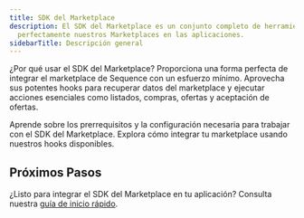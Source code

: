 ```yaml
---
title: SDK del Marketplace
description: El SDK del Marketplace es un conjunto completo de herramientas que integra
  perfectamente nuestros Marketplaces en las aplicaciones.
sidebarTitle: Descripción general
---
```


¿Por qué usar el SDK del Marketplace? Proporciona una forma perfecta de integrar el marketplace de Sequence con un esfuerzo mínimo. Aprovecha sus potentes hooks para recuperar datos del marketplace y ejecutar acciones esenciales como listados, compras, ofertas y aceptación de ofertas.

<CardGroup>
  <Card title="Getting Started" icon="play" href="/sdk/marketplace-sdk/getting-started">
    Aprende sobre los prerrequisitos y la configuración necesaria para trabajar con el SDK del Marketplace.
  </Card>

  <Card title="Hooks" icon="code" href="/sdk/marketplace-sdk/hooks">
    Explora cómo integrar tu marketplace usando nuestros hooks disponibles.
  </Card>
</CardGroup>

## Próximos Pasos

¿Listo para integrar el SDK del Marketplace en tu aplicación? Consulta nuestra [guía de inicio rápido](/sdk/marketplace-sdk/getting-started).
